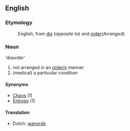 ==English==

===Etymology===

:English, from [[dis]] (''opposite to'') and [[order]](''Arranged'').

===Noun===
'disorder'

# not arranged in an [[orderly]] manner
# (medical) a particular condition

====Synonyms====
*[[Chaos]] (1)
*[[Entropy]] (1)

====Translation====
*Dutch: [[wanorde]]